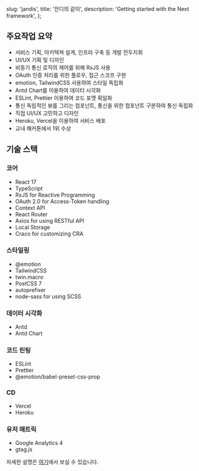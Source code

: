   slug: 'jandis',
  title: '잔디의 같이',
  description: 'Getting started with the Next framework',
};


## 주요작업 요약

- 서비스 기획, 아키텍쳐 설계, 인프라 구축 등 개발 전두지휘
- UI/UX 기획 및 디자인
- 비동기 통신 로직의 제어를 위해 RxJS 사용
- OAuth 인증 처리를 위한 플로우, 접근 스코프 구현
- emotion, TailwindCSS 사용하여 스타일 독립화
- Antd Chart를 이용하여 데이터 시각화
- ESLint, Prettier 이용하여 코드 포맷 획일화
- 통신 독립적인 뷰를 그리는 컴포넌트, 통신을 위한 컴포넌트 구분하여 통신 독립화
- 직접 UI/UX 고민하고 디자인
- Heroku, Vercel을 이용하여 서비스 배포
- 교내 해커톤에서 1위 수상

## 기술 스택

### 코어

- React 17
- TypeScript
- RxJS for Reactive Programming
- OAuth 2.0 for Access-Token handling
- Context API
- React Router
- Axios for using RESTful API
- Local Storage
- Craco for customizing CRA

### 스타일링

- @emotion
- TailwindCSS
- twin.macro
- PostCSS 7
- autoprefixer
- node-sass for using SCSS

### 데이터 시각화

- Antd
- Antd Chart

### 코드 린팅

- ESLint
- Prettier
- @emotion/babel-preset-css-prop

### CD

- Vercel
- Heroku

### 유저 매트릭

- Google Analytics 4
- gtag.js

자세한 설명은 <a href="https://github.com/CLUG-kr/Frontend_JANDI-s_VALUE/blob/main/README.md" target="_blank" rel="noreferrer">여기</a>에서 보실 수 있습니다.